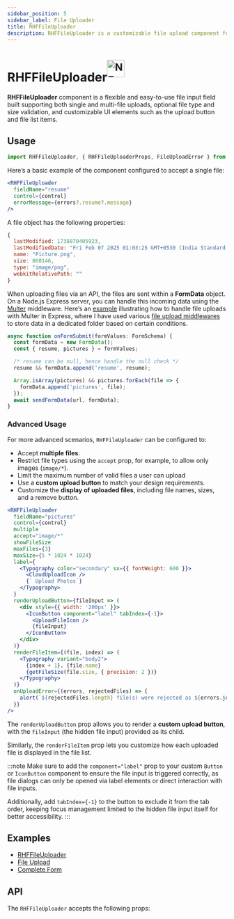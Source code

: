 ```yaml
---
sidebar_position: 5
sidebar_label: File Uploader
title: RHFFileUploader
description: RHFFileUploader is a customizable file upload component for React Hook Form, supporting single and multi-file uploads with validation, and listing the files uploaded along with their size.
---
```



# RHFFileUploader<sup><img src={NewImg} alt="NEW" height="40" /></sup>

<AvailabilityBanner componentName="RHFFileUploader" version="2.1" />

**RHFFileUploader** component is a flexible and easy-to-use file input field built
supporting both single and multi-file uploads, optional file type and size validation,
and customizable UI elements such as the upload button and file list items.

## Usage

```js
import RHFFileUploader, { RHFFileUploaderProps, FileUploadError } from '@nish1896/rhf-mui-components/mui/file-uploader';
```

Here’s a basic example of the component configured to accept a single file:

```jsx
<RHFFileUploader
  fieldName="resume"
  control={control}
  errorMessage={errors?.resume?.message}
/>
```

A file object has the following properties:

```js
{
  lastModified: 1738870405923,
  lastModifiedDate: "Fri Feb 07 2025 01:03:25 GMT+0530 (India Standard Time)",
  name: "Picture.png",
  size: 860146,
  type: "image/png",
  webkitRelativePath: ""
}
```
When uploading files via an API, the files are sent within a **FormData** object.
On a Node.js Express server, you can handle this incoming data using the [Multer](https://www.npmjs.com/package/multer) middleware.
Here’s an [example](https://github.com/nishkohli96/client-server-libs/blob/main/apps/express-server/src/routes/file/controller.ts)
illustrating how to handle file uploads with Multer in Express, where I have used
various [file upload middlewares](https://github.com/nishkohli96/client-server-libs/blob/main/apps/express-server/src/middleware/file-uploader.ts)
to store data in a dedicated folder based on certain conditions.

```ts
async function onFormSubmit(formValues: FormSchema) {
  const formData = new FormData();
  const { resume, pictures } = formValues;

  /* resume can be null, hence handle the null check */
  resume && formData.append('resume', resume);

  Array.isArray(pictures) && pictures.forEach(file => {
    formData.append('pictures', file);
  });
  await sendFormData(url, formData);
}
```

### Advanced Usage

For more advanced scenarios, `RHFFileUploader` can be configured to:
- Accept **multiple files**.
- Restrict file types using the `accept` prop, for example, to allow only images (`image/*`).
- Limit the maximum number of valid files a user can upload
- Use a **custom upload button** to match your design requirements.
- Customize the **display of uploaded files**, including file names, sizes, and a remove button.

```jsx
<RHFFileUploader
  fieldName="pictures"
  control={control}
  multiple
  accept="image/*"
  showFileSize
  maxFiles={3}
  maxSize={5 * 1024 * 1024}
  label={
    <Typography color="secondary" sx={{ fontWeight: 600 }}>
      <CloudUploadIcon />
      {` Upload Photos`}
    </Typography>
  }
  renderUploadButton={fileInput => (
    <div style={{ width: '200px' }}>
      <IconButton component="label" tabIndex={-1}>
        <UploadFileIcon />
        {fileInput}
      </IconButton>
    </div>
  )}
  renderFileItem={(file, index) => (
    <Typography variant="body2">
      {index + 1}. {file.name}
      {getFileSize(file.size, { precision: 2 })}
    </Typography>
  )}
  onUploadError={(errors, rejectedFiles) => {
    alert(`${rejectedFiles.length} file(s) were rejected as ${errors.join(' ,')}`)
  }}
/>
```

The `renderUploadButton` prop allows you to render a **custom upload button**,
with the `fileInput` (the hidden file input) provided as its child.

Similarly, the `renderFileItem` prop lets you customize how each uploaded
file is displayed in the file list.

:::note
Make sure to add the `component="label"` prop to your custom
`Button` or `IconButton` component to ensure the file input is triggered correctly,
as file dialogs can only be opened via label elements or direct interaction with file inputs.

Additionally, add `tabIndex={-1}` to the button to exclude it from the
tab order, keeping focus management limited to the hidden file input
itself for better accessibility.
:::

## Examples
- [RHFFileUploader](https://rhf-mui-components-examples.netlify.app/inputs)
- [File Upload](https://mui.com/material-ui/react-button/#file-upload)
- [Complete Form](https://rhf-mui-components-examples.netlify.app/complete-form)

## API
The `RHFFileUploader` accepts the following props:

<RHFFileUploaderPropsTable v2 />
